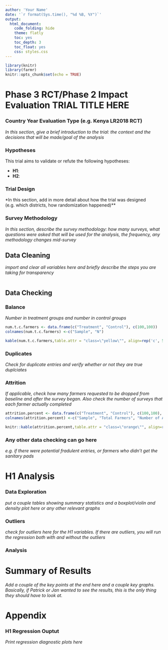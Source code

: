 ```yaml
---
author: 'Your Name'
date: '`r format(Sys.time(), "%d %B, %Y")`'
output:
  html_document:
    code_folding: hide
    theme: flatly
    toc: yes
    toc_depth: 3
    toc_float: yes
    css: styles.css
---
```



```r
library(knitr)
library(farmr)
knitr::opts_chunk$set(echo = TRUE)
```

# Phase 3 RCT/Phase 2 Impact Evaluation TRIAL TITLE HERE
### Country Year Evaluation Type (e.g. Kenya LR2018 RCT)

*In this section, give a brief introduction to the trial: the context and the decisions that will be made/goal of the analysis*

### Hypotheses

This trial aims to validate or refute the following hypotheses:

+ **H1**:
+ **H2**:

### Trial Design

*In this section, add in more detail about how the trial was designed (e.g. which districts, how randomization happened)**


### Survey Methodology 

*In this section, describe the survey methodology: how many surveys, what questions were asked that will be used for the analysis, the frequency, any methodology changes mid-survey*



## Data Cleaning

*import and clear all variables here and briefly describe the steps you are taking for transparency*

```r







```

## Data Checking

### Balance

*Number in treatment groups and number in control groups*

```r

num.t.c.farmers <- data.frame(c("Treatment", "Control"), c(100,100))
colnames(num.t.c.farmers) <-c("Sample", "N")

kable(num.t.c.farmers,table.attr = "class=\"yellow\"", align=rep('c', 5), digits=2, caption="Number of Farmers by Study Group")

```


### Duplicates

*Check for duplicate entries and verify whether or not they are true duplciates*


### Attrition

*If applicable, check how many farmers requested to be dropped from baseline and after the survey began. Also check the number of surveys that each farmer actually completed*

```r

attrition.percent <- data.frame(c("Treatment", "Control"), c(100,100), c(10,8), c(.1, .08))
colnames(attrition.percent) <-c("Sample", "Total Farmers", "Number of Attritors", "% Attrition")

knitr::kable(attrition.percent,table.attr = "class=\"orange\"", align=rep('c', 5), digits=2, caption="Number of Farmers by Study Group")


```

### Any other data checking can go here

*e.g. if there were potential fradulent entries, or farmers who didn't get the sanitary pads*


# H1 Analysis

### Data Exploration

*put a couple tables showing summary statistics and a boxplot/violin and density plot here or any other relevant graphs*

### Outliers

*check for outliers here for the H1 variables. If there are outliers, you will run the regression both with and without the outliers*

### Analysis


# Summary of Results

*Add a couple of the key points at the end here and a couple key graphs. Basically, if Patrick or Jan wanted to see the results, this is the only thing they should have to look at.*


# Appendix

### H1 Regression Ouptut

*Print regression diagnostic plots here*
